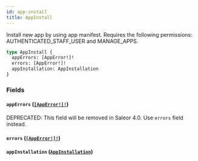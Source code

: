 ```yaml
---
id: app-install
title: AppInstall
---
```


Install new app by using app manifest. Requires the following permissions: AUTHENTICATED_STAFF_USER and MANAGE_APPS.

```graphql
type AppInstall {
  appErrors: [AppError!]!
  errors: [AppError!]!
  appInstallation: AppInstallation
}
```

### Fields

#### `appErrors` ([`[AppError!]!`](../../../developer/api-reference/objects/app-error))

<span class="badge badge--warning">DEPRECATED: This field will be removed in Saleor 4.0. Use `errors` field instead.</span>

#### `errors` ([`[AppError!]!`](../../../developer/api-reference/objects/app-error))

#### `appInstallation` ([`AppInstallation`](../../../developer/api-reference/objects/app-installation))
